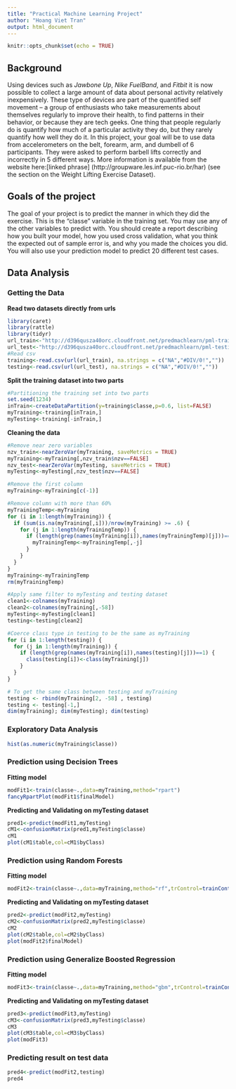 ```yaml
---
title: "Practical Machine Learning Project"
author: "Hoang Viet Tran"
output: html_document
---
```


```r
knitr::opts_chunk$set(echo = TRUE)
```

## Background

Using devices such as *Jawbone Up*, *Nike FuelBand*, and *Fitbit* it is now possible to collect a large amount of data about personal activity relatively inexpensively. These type of devices are part of the quantified self movement – a group of enthusiasts who take measurements about themselves regularly to improve their health, to find patterns in their behavior, or because they are tech geeks. One thing that people regularly do is quantify how much of a particular activity they do, but they rarely quantify how well they do it. In this project, your goal will be to use data from accelerometers on the belt, forearm, arm, and dumbell of 6 participants. They were asked to perform barbell lifts correctly and incorrectly in 5 different ways. More information is available from the website here:[linked phrase] (http://groupware.les.inf.puc-rio.br/har) (see the section on the Weight Lifting Exercise Dataset).

## Goals of the project

The goal of your project is to predict the manner in which they did the exercise. This is the "classe" variable in the training set. You may use any of the other variables to predict with. You should create a report describing how you built your model, how you used cross validation, what you think the expected out of sample error is, and why you made the choices you did. You will also use your prediction model to predict 20 different test cases.

## Data Analysis
### Getting the Data

**Read two datasets directly from urls**

```r
library(caret)
library(rattle)
library(tidyr)
url_train<-"http://d396qusza40orc.cloudfront.net/predmachlearn/pml-training.csv"
url_test<-"http://d396qusza40orc.cloudfront.net/predmachlearn/pml-testing.csv"
#Read csv
training<-read.csv(url(url_train), na.strings = c("NA","#DIV/0!",""))
testing<-read.csv(url(url_test), na.strings = c("NA","#DIV/0!",""))
```

**Split the training dataset into two parts**

```r
#Partitioning the training set into two parts
set.seed(1234)
inTrain<-createDataPartition(y=training$classe,p=0.6, list=FALSE)
myTraining<-training[inTrain,]
myTesting<-training[-inTrain,]
```

**Cleaning the data**
```r
#Remove near zero variables
nzv_train<-nearZeroVar(myTraining, saveMetrics = TRUE)
myTraining<-myTraining[,nzv_train$nzv==FALSE]
nzv_test<-nearZeroVar(myTesting, saveMetrics = TRUE)
myTesting<-myTesting[,nzv_test$nzv==FALSE]

#Remove the first column
myTraining<-myTraining[c(-1)]

#Remove column with more than 60% 
myTrainingTemp<-myTraining
for (i in 1:length(myTraining)) {
  if (sum(is.na(myTraining[,i]))/nrow(myTraining) >= .6) {
    for (j in 1:length(myTrainingTemp)) {
      if (length(grep(names(myTraining[i]),names(myTrainingTemp)[j]))==1) {
        myTrainingTemp<-myTrainingTemp[,-j]
      }
    }
  }
}
myTraining<-myTrainingTemp
rm(myTrainingTemp)

#Apply same filter to myTesting and testing dataset
clean1<-colnames(myTraining)
clean2<-colnames(myTraining[,-58])
myTesting<-myTesting[clean1]
testing<-testing[clean2]

#Coerce class type in testing to be the same as myTraining
for (i in 1:length(testing)) {
  for (j in 1:length(myTraining)) {
    if (length(grep(names(myTraining[i]),names(testing)[j]))==1) {
      class(testing[i])<-class(myTraining[j])
    }
  }
}

# To get the same class between testing and myTraining
testing <- rbind(myTraining[2, -58] , testing)
testing <- testing[-1,]
dim(myTraining); dim(myTesting); dim(testing)
```

### Exploratory Data Analysis

```r
hist(as.numeric(myTraining$classe))
```

### Prediction using Decision Trees

**Fitting model**
```r
modFit1<-train(classe~.,data=myTraining,method="rpart")
fancyRpartPlot(modFit1$finalModel)
```
**Predicting and Validating on myTesting dataset**
```r
pred1<-predict(modFit1,myTesting)
cM1<-confusionMatrix(pred1,myTesting$classe)
cM1
plot(cM1$table,col=cM1$byClass)
```

### Prediction using Random Forests
**Fitting model**
```r
modFit2<-train(classe~.,data=myTraining,method="rf",trControl=trainControl(method = "cv"))
```
**Predicting and Validating on myTesting dataset**
```r
pred2<-predict(modFit2,myTesting)
cM2<-confusionMatrix(pred2,myTesting$classe)
cM2
plot(cM2$table,col=cM2$byClass)
plot(modFit2$finalModel)
```

### Prediction using Generalize Boosted Regression
**Fitting model**
```r
modFit3<-train(classe~.,data=myTraining,method="gbm",trControl=trainControl(method = "cv"),verbose = FALSE)
```
**Predicting and Validating on myTesting dataset**
```r
pred3<-predict(modFit3,myTesting)
cM3<-confusionMatrix(pred3,myTesting$classe)
cM3
plot(cM3$table,col=cM3$byClass)
plot(modFit3)
```

### Predicting result on test data
```r
pred4<-predict(modFit2,testing)
pred4
```
